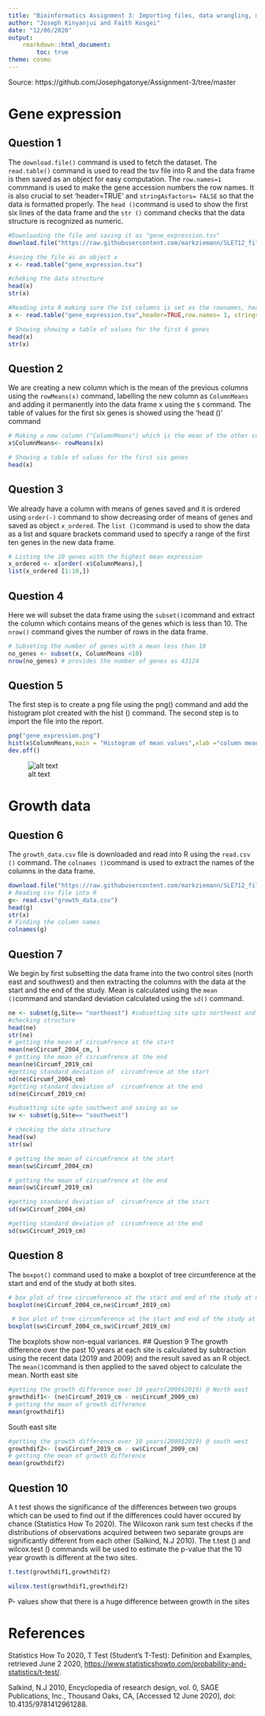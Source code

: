 ```yaml
---
title: "Bioinformatics Assignment 3: Importing files, data wrangling, mathematical operations, plots and saving code on GitHub Report"
author: "Joseph Kinyanjui and Faith Kosgei"
date: "12/06/2020"
output:
    rmarkdown::html_document:
        toc: true
theme: cosmo
---
```


Source: https://github.com/Josephgatonye/Assignment-3/tree/master

# Gene expression

## Question 1 
The `download.file()`  command is used to fetch the dataset. The `read.table()` command  is used to read the tsv file into R and the data frame is then saved as an object for easy computation. The `row.names=1` commmand is used to make the gene accession numbers the row names. It is also crucial to set 'header=TRUE' and `stringAsfactors= FALSE` so that the data is formatted properly. The `head ()`command is used to show the first six lines of the data frame and the `str ()` command checks that the data structure is recognized as numeric. 
```r
#Downloading the file and saving it as "gene_expression.tsv"
download.file("https://raw.githubusercontent.com/markziemann/SLE712_files/master/bioinfo_asst3_part1_files/gene_expression.tsv",destfile = "gene_expression.tsv") 

#saving the file as an object x
x <- read.table("gene_expression.tsv") 

#cheking the data structure
head(x) 
str(x) 

#Reading into R making sure the 1st columns is set as the rownames, headers are recognized an only first 6 genes are shown
x <- read.table("gene_expression.tsv",header=TRUE,row.names= 1, stringsAsFactors = FALSE)

# Showing showing a table of values for the first 6 genes
head(x)
str(x)
```
## Question 2 
We are creating a new column which is the mean of the previous columns using the `rowMeans(x)` command, labelling the new column as `ColumnMeans` and adding it permanently into the data frame x using the `$` command. The table of values for the first six genes is showed using the 'head ()' command 
```r
# Making a new column ("ColumnMeans") which is the mean of the other columns
x$ColumnMeans<- rowMeans(x)

# Showing a table of values for the first six genes
head(x)
```
## Question 3 
We already have a column with means of genes saved and it is ordered using `order(-)` command to show decreasing order of means of genes and saved as object `x_ordered`. The `list ()`command is used to show the data as a list and square brackets command used to specify a range of the first ten genes in the new data frame.
```r
# Listing the 10 genes with the highest mean expression
x_ordered <- x[order(-x$ColumnMeans),]
list(x_ordered [1:10,])
```
## Question 4 
Here we will subset the data frame using the `subset()`command and extract the column which contains means of the genes which is less than 10. The `nrow()` command gives the number of rows in the data frame.

```r
# Subseting the number of genes with a mean less than 10
no_genes <- subset(x, ColumnMeans <10)
nrow(no_genes) # provides the number of genes as 43124
```
## Question 5 
The first step is to create a png file using the png() command and add the histogram plot created with the hist () command. The second step is to import the file into the report.

```r
png("gene_expression.png") 
hist(x$ColumnMeans,main = "Histogram of mean values",xlab ="column means")
dev.off()
```
![alt text](gene_expression.png "Gene_Expression Plot") 

# Growth data

## Question 6 
The `growth_data.csv` file is downloaded and read into R using the `read.csv ()` command. The `colnames ()`command is used to extract the names of the columns in the data frame.
```r
download.file("https://raw.githubusercontent.com/markziemann/SLE712_files/master/bioinfo_asst3_part1_files/growth_data.csv",destfile = "growth_data.csv")
# Reading csv file into R
g<- read.csv("growth_data.csv")
head(g)
str(x)
# Finding the column names
colnames(g)
```

## Question 7
We begin by first subsetting the data frame into the two control sites (north east and southwest) and then extracting the columns with the data at the start and the end of the study. Mean is calculated using the `mean ()`command and standard deviation calculated using the `sd()` command.
```r
ne <- subset(g,Site== "northeast") #subsetting site upto northeast and saving as ne
#checking structure
head(ne)
str(ne)
# getting the mean of circumfrence at the start
mean(ne$Circumf_2004_cm, ) 
# getting the mean of circumfrence at the end
mean(ne$Circumf_2019_cm)
#getting standard deviation of  circumfrence at the start
sd(ne$Circumf_2004_cm)
#getting standard deviation of  circumfrence at the end
sd(ne$Circumf_2019_cm)
```

```r
#subsetting site upto southwest and saving as sw
sw <- subset(g,Site== "southwest")

# checking the data structure
head(sw)
str(sw)

# getting the mean of circumfrence at the start
mean(sw$Circumf_2004_cm)

# getting the mean of circumfrence at the end
mean(sw$Circumf_2019_cm)

#getting standard deviation of  circumfrence at the start
sd(sw$Circumf_2004_cm)

#getting standard deviation of  circumfrence at the end
sd(sw$Circumf_2019_cm)
```

## Question 8
The `boxpot()` command used to make a boxplot of tree circumference at the start and end of the study at both sites.
```r
# box plot of tree circumference at the start and end of the study at north west 
boxplot(ne$Circumf_2004_cm,ne$Circumf_2019_cm)
```

```r
 # box plot of tree circumference at the start and end of the study at south east
boxplot(sw$Circumf_2004_cm,sw$Circumf_2019_cm)
```
The boxplots show non-equal variances.
## Question 9
The growth difference over the past 10 years at each site is calculated by subtraction using the recent data (2019 and 2009) and the result saved as an R object. The `mean()`command is then applied to the saved object to calculate the mean.
North east site
```r
#getting the growth difference over 10 years(2009$2019) @ North east
growthdif1<- (ne$Circumf_2019_cm - ne$Circumf_2009_cm)
# getting the mean of growth difference
mean(growthdif1)
```
South east site
```r
#getting the growth difference over 10 years(2009$2019) @ south west
growthdif2<- (sw$Circumf_2019_cm - sw$Circumf_2009_cm)
# getting the mean of growth difference
mean(growthdif2)
```

## Question 10
A t test shows the significance of the differences between two groups which can be used to find out if the differences could haver occured by chance (Statistics How To 2020). The Wilcoxon rank sum test checks if the distributions of observations acquired between two separate groups are significantly different from each other (Salkind, N.J 2010). The t.test () and wilcox.test () commands will be used to estimate the p-value that the 10 year growth is different at the two sites.

```r
t.test(growthdif1,growthdif2)
```
```r
wilcox.test(growthdif1,growthdif2)
```
P- values show that there is a huge difference between growth in the sites

# References

Statistics How To 2020, 
T Test (Student’s T-Test): Definition and Examples, retrieved June 2 2020, <https://www.statisticshowto.com/probability-and-statistics/t-test/>.

Salkind, N.J 2010, Encyclopedia of research design, vol. 0, SAGE Publications, Inc., Thousand Oaks, CA, [Accessed 12 June 2020], doi: 10.4135/9781412961288.



